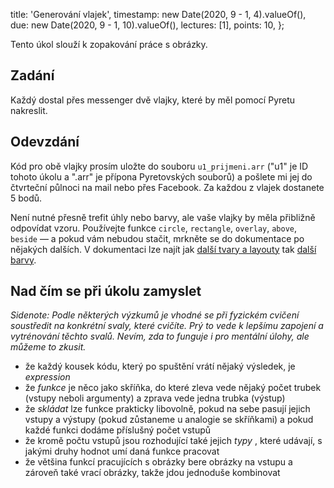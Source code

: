   title: 'Generování vlajek',
  timestamp: new Date(2020, 9 - 1, 4).valueOf(),
  due: new Date(2020, 9 - 1, 10).valueOf(),
  lectures: [1],
  points: 10,
};

Tento úkol slouží k zopakování práce s obrázky.

## Zadání

Každý dostal přes messenger dvě vlajky, které by měl pomocí Pyretu nakreslit.

## Odevzdání

Kód pro obě vlajky prosím uložte do souboru `u1_prijmeni.arr` ("u1" je ID tohoto úkolu a ".arr" je přípona Pyretovských souborů) a pošlete mi jej do čtvrteční půlnoci na mail nebo přes Facebook. Za každou z vlajek dostanete 5 bodů.

Není nutné přesně trefit úhly nebo barvy, ale vaše vlajky by měla přibližně odpovídat vzoru. Používejte funkce `circle`, `rectangle`, `overlay`, `above`, `beside` — a pokud vám nebudou stačit, mrkněte se do dokumentace po nějakých dalších. V dokumentaci lze najít jak [další tvary a layouty](https://www.pyret.org/docs/latest/image.html) tak [další barvy](https://www.pyret.org/docs/latest/color.html).

## Nad čím se při úkolu zamyslet

_Sidenote: Podle některých výzkumů je vhodné se při fyzickém cvičení soustředit na konkrétní svaly, které cvičíte. Prý to vede k lepšímu zapojení a vytrénování těchto svalů. Nevím, zda to funguje i pro mentální úlohy, ale můžeme to zkusit._

- že každý kousek kódu, který po spuštění vrátí nějaký výsledek, je _expression_
- že _funkce_ je něco jako skříňka, do které zleva vede nějaký počet trubek (vstupy neboli argumenty) a zprava vede jedna trubka (výstup)
- že _skládat_ lze funkce prakticky libovolně, pokud na sebe pasují jejich vstupy a výstupy (pokud zůstaneme u analogie se skříňkami) a pokud každé funkci dodáme příslušný počet vstupů
- že kromě počtu vstupů jsou rozhodující také jejich _typy_ , které udávají, s jakými druhy hodnot umí daná funkce pracovat
- že většina funkcí pracujících s obrázky bere obrázky na vstupu a zároveň také vrací obrázky, takže jdou jednoduše kombinovat
